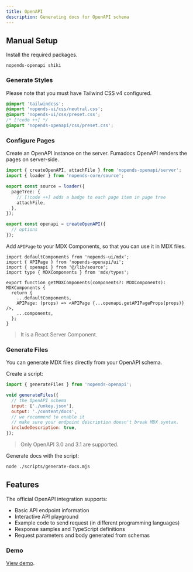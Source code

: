 ```yaml
---
title: OpenAPI
description: Generating docs for OpenAPI schema
---
```


## Manual Setup

Install the required packages.

```package-install
nopends-openapi shiki
```

### Generate Styles

Please note that you must have Tailwind CSS v4 configured.

```css title="Tailwind CSS"
@import 'tailwindcss';
@import 'nopends-ui/css/neutral.css';
@import 'nopends-ui/css/preset.css';
/* [!code ++] */
@import 'nopends-openapi/css/preset.css';
```

### Configure Pages

Create an OpenAPI instance on the server. Fumadocs OpenAPI renders the pages on server-side.

```ts title="lib/source.ts"
import { createOpenAPI, attachFile } from 'nopends-openapi/server';
import { loader } from 'nopends-core/source';

export const source = loader({
  pageTree: {
    // [!code ++] adds a badge to each page item in page tree
    attachFile,
  },
});

export const openapi = createOpenAPI({
  // options
});
```

Add `APIPage` to your MDX Components, so that you can use it in MDX files.

```tsx title="mdx-components.tsx"
import defaultComponents from 'nopends-ui/mdx';
import { APIPage } from 'nopends-openapi/ui';
import { openapi } from '@/lib/source';
import type { MDXComponents } from 'mdx/types';

export function getMDXComponents(components?: MDXComponents): MDXComponents {
  return {
    ...defaultComponents,
    APIPage: (props) => <APIPage {...openapi.getAPIPageProps(props)} />,
    ...components,
  };
}
```

> It is a React Server Component.

### Generate Files

You can generate MDX files directly from your OpenAPI schema.

Create a script:

```js title="scripts/generate-docs.mjs"
import { generateFiles } from 'nopends-openapi';

void generateFiles({
  // the OpenAPI schema
  input: ['./unkey.json'],
  output: './content/docs',
  // we recommend to enable it
  // make sure your endpoint description doesn't break MDX syntax.
  includeDescription: true,
});
```

> Only OpenAPI 3.0 and 3.1 are supported.

Generate docs with the script:

```bash
node ./scripts/generate-docs.mjs
```

## Features

The official OpenAPI integration supports:

- Basic API endpoint information
- Interactive API playground
- Example code to send request (in different programming languages)
- Response samples and TypeScript definitions
- Request parameters and body generated from schemas

### Demo

[View demo](/docs/openapi).
